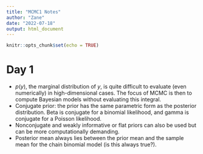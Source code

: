 ```yaml
---
title: "MCMC1 Notes"
author: "Zane"
date: "2022-07-18"
output: html_document
---
```


```r
knitr::opts_chunk$set(echo = TRUE)
```

# Day 1

* $p(y)$, the marginal distribution of $y$, is quite difficult to evaluate (even numerically) in high-dimensional cases. The focus of MCMC is then to compute Bayesian models without evaluating this integral.
* Conjugate prior: the prior has the same parametric form as the posterior distribution. Beta is conjugate for a binomial likelihood, and gamma is conjugate for a Poisson likelihood.
* Nonconjugate and weakly informative or flat priors can also be used but can be more computationally demanding.
* Posterior mean always lies between the prior mean and the sample mean for the chain binomial model (is this always true?).
